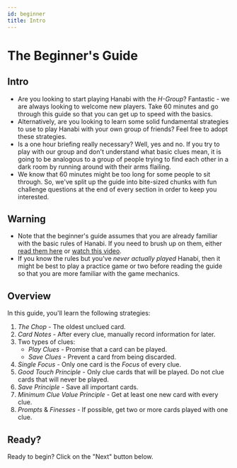 ```yaml
---
id: beginner
title: Intro
---
```


# The Beginner's Guide

## Intro

- Are you looking to start playing Hanabi with the _H-Group_? Fantastic - we are always looking to welcome new players. Take 60 minutes and go through this guide so that you can get up to speed with the basics.
- Alternatively, are you looking to learn some solid fundamental strategies to use to play Hanabi with your own group of friends? Feel free to adopt these strategies.
- Is a one hour briefing really necessary? Well, yes and no. If you try to play with our group and don't understand what basic clues mean, it is going to be analogous to a group of people trying to find each other in a dark room by running around with their arms flailing.
- We know that 60 minutes might be too long for some people to sit through. So, we've split up the guide into bite-sized chunks with fun challenge questions at the end of every section in order to keep you interested.

## Warning

- Note that the beginner's guide assumes that you are already familiar with the basic rules of Hanabi. If you need to brush up on them, either [read them here](https://github.com/hanabi/hanabi.github.io/blob/main/misc/rules.md) or [watch this video](https://www.youtube.com/watch?v=VrFCekQb4nY).
- If you know the rules but you've _never actually played_ Hanabi, then it might be best to play a practice game or two before reading the guide so that you are more familiar with the game mechanics.

## Overview

In this guide, you'll learn the following strategies:

1. _The Chop_ - The oldest unclued card.
1. _Card Notes_ - After every clue, manually record information for later.
1. Two types of clues:
   - _Play Clues_ - Promise that a card can be played.
   - _Save Clues_ - Prevent a card from being discarded.
1. _Single Focus_ - Only one card is the _Focus_ of every clue.
1. _Good Touch Principle_ - Only clue cards that will be played. Do not clue cards that will never be played.
1. _Save Principle_ - Save all important cards.
1. _Minimum Clue Value Principle_ - Get at least one new card with every clue.
1. _Prompts_ & _Finesses_ - If possible, get two or more cards played with one clue.

## Ready?

Ready to begin? Click on the "Next" button below.

